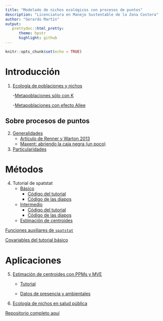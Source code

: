 ```yaml
---
title: "Modelado de nichos ecológicos con procesos de puntos"
description: "Licenciatura en Manejo Sustentable de la Zona Costera"
author: "Gerardo Martín"
output:
   prettydoc::html_pretty:
      theme: hpstr
      highlight: github
---
```


```r
knitr::opts_chunk$set(echo = TRUE)
```


# Introducción

1. [Ecología de poblaciones y nichos](13-Poblaciones-nichos-ecologicos.pdf)

    -[Metapoblaciones sólo con K](Scripts-meta/Metapoblaciones.R)
    
    -[Metapoblaciones con efecto Allee](Scripts-meta/Metapoblaciones-Allee.R)
    
## Sobre procesos de puntos

2.  [Generalidades](Generalidades.pdf)
      - [Artículo de Renner y Warton 2013](Renner-Maxent-PPMs.pdf)
      - [Maxent: abriendo la caja negra (un poco)](8_MaxEnt_teoria.pptx)

3.  [Particularidades](Particularidades.pdf)

# Métodos

4. Tutorial de spatstat
    - [Básico](Tutorial-spatstat.pdf)
        - [Código del tutorial](Tutorial-1.R)
        - [Código de las diapos](Tutorial-spatstat.Rmd)
    - [Intermedio](Tutorial-spatstat-2.pdf)
        - [Código del tutorial](Tutorial-2.R)
        - [Código de las diapos](Tutorial-spatstat-2.Rmd)
    - [Estimación de centroides](Tutorial-centroides.R)
        
[Funciones auxiliares de `spatstat`](Funciones-spatstat.zip)

[Covariables del tutorial básico](Covariables.zip)

# Aplicaciones

5. [Estimación de centroides con PPMs y MVE](14-Centroides-PPMs.pdf)

    - [Tutorial](Tutorial-centroides.R)
    
    - [Datos de presencia y ambientales](Datos-centroide.zip)

6. [Ecología de nichos en salud pública](Aplicaciones.pdf)



[Repositorio completo aquí](https://github.com/gerardommc/Curso-modelado-nichos)